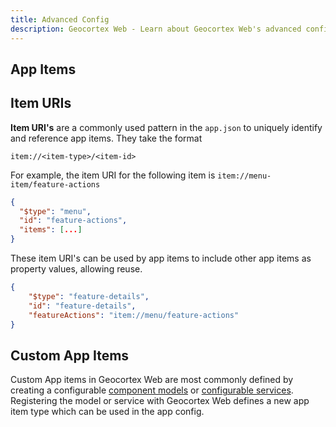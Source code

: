 ```yaml
---
title: Advanced Config
description: Geocortex Web - Learn about Geocortex Web's advanced configuration options
---
```



## App Items

<AppItemSnippet />

## Item URIs

**Item URI's** are a commonly used pattern in the `app.json` to uniquely identify and reference app items. They take the format

`item://<item-type>/<item-id>`

For example, the item URI for the following item is `item://menu-item/feature-actions`

```json
{
  "$type": "menu",
  "id": "feature-actions",
  "items": [...]
}
```

These item URI's can be used by app items to include other app items as property values, allowing reuse.

```json
{
    "$type": "feature-details",
    "id": "feature-details",
    "featureActions": "item://menu/feature-actions"
}
```

## Custom App Items

Custom App items in Geocortex Web are most commonly defined by creating a configurable [component models](usecases-implement-component-participate-app-config.mdx#component-models) or [configurable services](concepts-components-services.mdx#configuration). Registering the model or service with Geocortex Web defines a new app item type which can be used in the app config.

